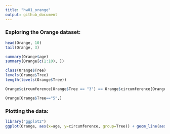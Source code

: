 ```yaml
---
title: "hw01_orange"
output: github_document
---
```


### Exploring the Orange dataset:
```r
head(Orange, 10)
tail(Orange, 3) 
```

```r
summary(Orange$age) 
summary(Orange[c(1:10), ])
```

```r
class(Orange$Tree)
levels(Orange$Tree)
length(levels(Orange$Tree))
```

```r
Orange$circumference[Orange$Tree == "3"] == Orange$circumference[Orange$Tree == "1"]

Orange[Orange$Tree=="5",]
```

### Plotting the data:
```r
library("ggplot2")
ggplot(Orange, aes(x=age, y=circumference, group=Tree)) + geom_line(aes(linetype=Tree, color=Tree))
```